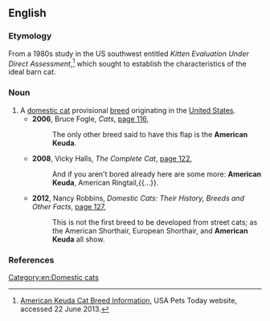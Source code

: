==English==
{{rfi|en}}

===Etymology===
From a 1980s study in the US southwest entitled ''Kitten Evaluation Under Direct Assessment'',<ref>[http://www.usapetstoday.com/American_Keuda.htm American Keuda Cat Breed Information], USA Pets Today website, accessed 22 June 2013.</ref> which sought to establish the characteristics of the ideal barn cat.

===Noun===
{{en-noun}}

# A [[domestic cat]] provisional [[breed]] originating in the [[United States]].
#* '''2006''', Bruce Fogle, ''Cats'', [http://books.google.com.au/books?id=6cgZFreZwxsC&q=%22American+Keuda%22%7C%22American+Keudas%22&dq=%22American+Keuda%22%7C%22American+Keudas%22&hl=en&sa=X&ei=e5DFUaitJI29iAeowYCYDg&redir_esc=y page 116],
#*: The only other breed said to have this flap is the '''American Keuda'''.
#* '''2008''', Vicky Halls, ''The Complete Cat'', [http://books.google.com.au/books?id=d-gy4ghq_pcC&pg=PA122&dq=%22American+Keuda%22%7C%22American+Keudas%22&hl=en&sa=X&ei=e5DFUaitJI29iAeowYCYDg&redir_esc=y#v=onepage&q=%22American%20Keuda%22%7C%22American%20Keudas%22&f=false page 122],
#*: And if you aren't bored already here are some more: '''American Keuda''', American Ringtail,{{...}}.
#* '''2012''', Nancy Robbins, ''Domestic Cats: Their History, Breeds and Other Facts'', [http://books.google.com.au/books?id=RQ63-D3C9wcC&pg=PA127&dq=%22American+Keuda%22%7C%22American+Keudas%22&hl=en&sa=X&ei=e5DFUaitJI29iAeowYCYDg&redir_esc=y#v=onepage&q=%22American%20Keuda%22%7C%22American%20Keudas%22&f=false page 127],
#*: This is not the first breed to be developed from street cats; as the American Shorthair, European Shorthair, and '''American Keuda''' all show.

===References===
<references />

[[Category:en:Domestic cats]]